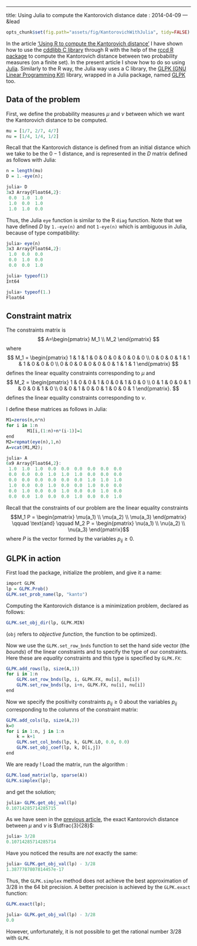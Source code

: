 ---
title: Using Julia to compute the Kantorovich distance
date : 2014-04-09
--- &lead

```r
opts_chunk$set(fig.path="assets/fig/KantorovichWithJulia", tidy=FALSE)
```


 In the article ['Using R to compute the Kantorovich distance'](http://stla.github.io/stlapblog/posts/KantorovichWithR.html) I have shown how to use the [cddlibb C library](http://web.mit.edu/sage/export/tmp/cddlib-094b/doc/cddlibman.pdf) through R with the help of the [rccd R package](http://cran.r-project.org/web/packages/rcdd/vignettes/vinny.pdf) to compute the Kantorovich distance between two probability measures (on a finite set). In the present article I show how to do so using [Julia](http://julialang.org/). 
 Similarly to the R way, the Julia way uses a C library, the [GLPK (GNU Linear Programming Kit)](http://www.gnu.org/software/glpk/) library, wrapped in a Julia package, named [GLPK](http://docs.julialang.org/en/release-0.1/stdlib/glpk/) too. 
 

## Data of the problem

First, we define the probability measures $\mu$ and $\nu$ between which we want the Kantorovich distance to be computed.

```r
mu = [1/7, 2/7, 4/7]
nu = [1/4, 1/4, 1/2]
```

Recall that the Kantorovich distance is defined from an initial distance which we take to be the $0-1$ distance, and is represented in the $D$ matrix defined as follows with Julia:

```r
n = length(mu)
D = 1.-eye(n);
```

```r
julia> D
3x3 Array{Float64,2}:
 0.0  1.0  1.0
 1.0  0.0  1.0
 1.0  1.0  0.0
```

Thus, the Julia `eye` function is similar to the R `diag` function. 
Note that we have defined $D$ by `1.-eye(n)` and not `1-eye(n)` which 
is ambiguous in Julia, because of type compatibility:

```r
julia> eye(n)
3x3 Array{Float64,2}:
 1.0  0.0  0.0
 0.0  1.0  0.0
 0.0  0.0  1.0

julia> typeof(1)
Int64

julia> typeof(1.)
Float64
```


## Constraint matrix

The constraints matrix is 
$$
A=\begin{pmatrix} M_1 \\ M_2 \end{pmatrix} 
$$
where 
$$ M_1 = \begin{pmatrix}
1 & 1 & 1 & 0 & 0 & 0 & 0 & 0 & 0 \\
 0 & 0 & 0 & 1 & 1 & 1  & 0 & 0 & 0 \\
 0 & 0 & 0 & 0 & 0 & 0 & 1 & 1 & 1  
\end{pmatrix} $$
defines the linear equality constraints corresponding to $\mu$ 
and 
$$ M_2 = \begin{pmatrix}
1 & 0 & 0 & 1 & 0 & 0 & 1 & 0 & 0 \\
 0 & 1 & 0 & 0 & 1 & 0  & 0 & 1 & 0 \\
 0 & 0 & 1 & 0 & 0 & 1 & 0 & 0 & 1  
\end{pmatrix}. $$
defines the linear equality constraints corresponding to $\nu$. 

I define these matrices as follows in Julia:

```r
M1=zeros(n,n*n)
for i in 1:n
        M1[i,(1:n)+n*(i-1)]=1
end
M2=repmat(eye(n),1,n)
A=vcat(M1,M2);
```

```r
julia> A
6x9 Array{Float64,2}:
 1.0  1.0  1.0  0.0  0.0  0.0  0.0  0.0  0.0
 0.0  0.0  0.0  1.0  1.0  1.0  0.0  0.0  0.0
 0.0  0.0  0.0  0.0  0.0  0.0  1.0  1.0  1.0
 1.0  0.0  0.0  1.0  0.0  0.0  1.0  0.0  0.0
 0.0  1.0  0.0  0.0  1.0  0.0  0.0  1.0  0.0
 0.0  0.0  1.0  0.0  0.0  1.0  0.0  0.0  1.0
```


Recall that the constraints of our problem are the linear equality constraints 
$$M_1 P = \begin{pmatrix} \mu(a_1) \\ \mu(a_2) \\ \mu(a_3) \end{pmatrix} 
\qquad \text{and} \qquad 
M_2 P = \begin{pmatrix} \nu(a_1) \\ \nu(a_2) \\ \nu(a_3) \end{pmatrix}$$ 
where $P$ is the vector formed by the variables $p_{ij} \geq 0$.

## GLPK in action 

First load the package, initialize the problem, and give it a name:

```r
import GLPK 
lp = GLPK.Prob()
GLPK.set_prob_name(lp, "kanto")
```

Computing the Kantorovich distance is a minimization problem, declared as follows:

```r
GLPK.set_obj_dir(lp, GLPK.MIN)
```

(`obj` refers to *objective function*, the function to be optimized).

Now we use the `GLPK.set_row_bnds` function to  set the hand side vector (the *bounds*) 
of the linear constraints and to specify the type of 
our constraints. Here these are *equality* constraints and this type is specified by `GLPK.FX`:

```r
GLPK.add_rows(lp, size(A,1))
for i in 1:n
    GLPK.set_row_bnds(lp, i, GLPK.FX, mu[i], mu[i])
    GLPK.set_row_bnds(lp, i+n, GLPK.FX, nu[i], nu[i])
end
```

Now we specify the positivity constraints $p_{ij} \geq 0$ about the variables $p_{ij}$ corresponding to the columns of the constraint matrix:

```r
GLPK.add_cols(lp, size(A,2))
k=0
for i in 1:n, j in 1:n
    k = k+1
    GLPK.set_col_bnds(lp, k, GLPK.LO, 0.0, 0.0)
    GLPK.set_obj_coef(lp, k, D[i,j])
end
```

We are ready ! Load the matrix, run the algorithm :

```r
GLPK.load_matrix(lp, sparse(A))
GLPK.simplex(lp);
```

and get the solution; 

```r
julia> GLPK.get_obj_val(lp)
0.10714285714285715
```

As we have seen in the [previous article](http://stla.github.io/stlapblog/posts/KantorovichWithR.html), the exact Kantorovich distance between $\mu$ and $\nu$ is $\dfrac{3}{28}$:

```r
julia> 3/28
0.10714285714285714
```

Have you noticed the results are *not* exactly the same:

```r
julia> GLPK.get_obj_val(lp) - 3/28
1.3877787807814457e-17
```

Thus, the `GLPK.simplex` method does not achieve 
the best approximation of $3/28$ in the 64 bit precision. A better 
precision is achieved by the  `GLPK.exact` function:

```r
GLPK.exact(lp);
```

```r
julia> GLPK.get_obj_val(lp) - 3/28
0.0
```

However, unfortunately, it is not possible to get the rational number $3/28$ 
with `GLPK`. 


